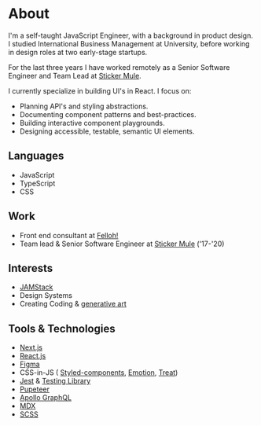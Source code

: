 
<Meta
  description="Self-taught JavaScript Engineer with a background in product design."
  title="About"
/>

# About

I&apos;m a self-taught JavaScript Engineer, with a background in
product design. I studied International Business Management at
University, before working in design roles at two early-stage
startups.

For the last three years I have worked remotely as a Senior Software
Engineer and Team Lead at [Sticker Mule](https://www.stickermule.com/).

I currently specialize in building UI's in React. I focus on:

- Planning API&apos;s and styling abstractions.
- Documenting component patterns and best-practices.
- Building interactive component playgrounds.
- Designing accessible, testable, semantic UI elements.

## Languages

- JavaScript
- TypeScript
- CSS

## Work

- Front end consultant at [Felloh!](https://www.felloh.org/)
- Team lead &amp; Senior Software Engineer at [Sticker Mule](https://www.stickermule.com/) ('17-'20)

## Interests

- [JAMStack](https://jamstack.wtf/)
- Design Systems
- Creating Coding &amp; [generative art](/sketches)

## Tools &amp; Technologies

- [Next.js](https://nextjs.org/)
- [React.js](https://reactjs.org/)
- [Figma](https://www.figma.com/)
- CSS-in-JS (
  [Styled-components](https://styled-components.com/), [Emotion](https://emotion.sh/docs/introduction), [Treat](https://seek-oss.github.io/treat/))
- [Jest](https://jestjs.io/) &amp; [Testing Library](https://testing-library.com/)
- [Pupeteer](https://pptr.dev/)
- [Apollo GraphQL](https://www.apollographql.com/)
- [MDX](https://mdxjs.com/)
- [SCSS](https://sass-lang.com/)
